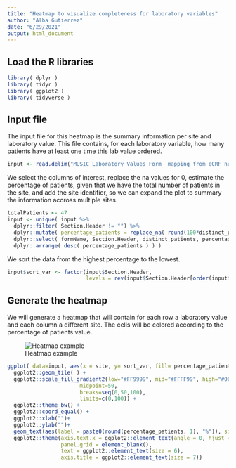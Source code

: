 ```yaml
---
title: "Heatmap to visualize completeness for laboratory variables"
author: "Alba Gutierrez"
date: "6/29/2021"
output: html_document
---
```


## Load the R libraries
```r
library( dplyr )
library( tidyr )
library( ggplot2 )
library( tidyverse )
```


## Input file

The input file for this heatmap is the summary information per site and laboratory value. This file contains, for each laboratory variable, how many patients have at least one time this lab value ordered. 

```r
input <- read.delim("MUSIC Laboratory Values Form_ mapping from eCRF numeric variables and BCH variables - eCRF to BCH laboratory numeric variables.tsv", header = TRUE, skip =1)
```

We select the columns of interest, replace the na values for 0, estimate the percentage of patients, given that we have the total number of patients in the site, and add the site identifier, so we can expand the plot to summary the information accross multiple sites. 

```r
totalPatients <- 47
input <- unique( input %>%
  dplyr::filter( Section.Header != "") %>%
  dplyr::mutate( percentage_patients = replace_na( round(100*distinct_patients/totalPatients, 2), 0), site = "BCH" ) %>%
  dplyr::select( formName, Section.Header, distinct_patients, percentage_patients, site) %>%
  dplyr::arrange( desc( percentage_patients ) ) )
```

We sort the data from the highest percentage to the lowest. 
```r
input$sort_var <- factor(input$Section.Header, 
                         levels = rev(input$Section.Header[order(input$percentage_patients, na.last = TRUE, decreasing = TRUE)]))

```

## Generate the heatmap

We will generate a heatmap that will contain for each row a laboratory value and each column a different site. The cells will be colored according to the percentage of patients value. 

![ Heatmap example ](exampleHeatmap.png)

```r
ggplot( data=input, aes(x = site, y= sort_var, fill= percentage_patients,width=3)) + 
  ggplot2::geom_tile( ) +
  ggplot2::scale_fill_gradient2(low="#FF9999", mid="#FFFF99", high="#00CC66", 
                       midpoint=50,    
                       breaks=seq(0,50,100), 
                       limits=c(0,100)) +
  ggplot2::theme_bw() +
  ggplot2::coord_equal() +
  ggplot2::xlab("")+
  ggplot2::ylab("")+
  geom_text(aes(label = paste0(round(percentage_patients, 1), "%")), size = 1) +
  ggplot2::theme(axis.text.x = ggplot2::element_text(angle = 0, hjust = 1),
                 panel.grid = element_blank(),
                 text = ggplot2::element_text(size = 6),
                 axis.title = ggplot2::element_text(size = 7))
```

